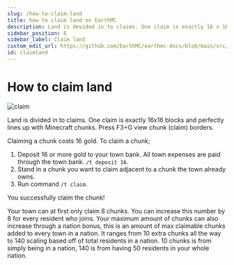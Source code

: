 ---
slug: /how-to-claim-land
title: how to claim land on EarthMC
description: Land is devided in to claims. One claim is exactly 16 x 16 blocks and perfectly lines up with Minecraft chunks. Press F3+G view chunk (claim) borders. Claiming a chunk costs 16 gold. To claim a chunk;
sidebar_position: 8
sidebar_label: Claim land
custom_edit_url: https://github.com/EarthMC/earthmc-docs/blob/main/src/docs/claim-land.mdx
id: claimland
---
# How to claim land

![claim](/img/f3g.png)

Land is divided in to claims. One claim is exactly 16x16 blocks and perfectly lines up with Minecraft chunks. Press F3+G view chunk (claim) borders. 

Claiming a chunk costs 16 gold. To claim a chunk;

1. Deposit 16 or more gold to your town bank. All town expenses are paid through the town bank. `/t deposit 16`. 
2. Stand in a chunk you want to claim adjacent to a chunk the town already owns.
3. Run command `/t claim`.

You successfully claim the chunk!

Your town can at first only claim 8 chunks. You can increase this number by 8 for every resident who joins. Your maximum amount of chunks can also increase through a nation bonus, this is an amount of max claimable chunks added to every town in a nation. It ranges from 10 extra chunks all the way to 140 scaling based off of total residents in a nation. 10 chunks is from simply being in a nation, 140 is from having 50 residents in your whole nation.